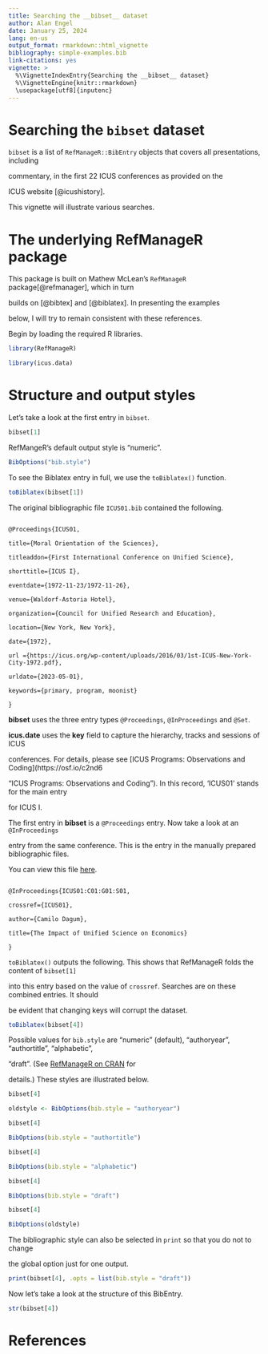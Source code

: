 ---
title: Searching the __bibset__ dataset
author: Alan Engel
date: January 25, 2024
lang: en-us
output_format: rmarkdown::html_vignette
bibliography: simple-examples.bib
link-citations: yes
vignette: >
  %\VignetteIndexEntry{Searching the __bibset__ dataset}
  %\VignetteEngine{knitr::rmarkdown}
  \usepackage[utf8]{inputenc}
---

# Searching the ```bibset``` dataset

```bibset``` is a list of ```RefManageR::BibEntry``` objects that covers all presentations, including
commentary, in the first 22 ICUS conferences as provided on the
ICUS website [@icushistory]. 

This vignette will illustrate various searches.

# The underlying RefManageR package

This package is built on Mathew McLean's ```RefManageR``` package[@refmanager], which in turn
builds on \emph{Bibtex}[@bibtex] and \emph{BibLatex}[@biblatex]. In presenting the examples
below, I will try to remain consistent with these references.

Begin by loading the required R libraries.

```{r, load-libraries, results='hide'}
library(RefManageR)
library(icus.data)
```

# Structure and output styles

Let's take a look at the first entry in ```bibset```.

```{r, first-look}
bibset[1]
```

RefMangeR's default output style is "numeric".

```{r, default-style}
BibOptions("bib.style")
```
To see the Biblatex entry in full, we use the ```toBiblatex()``` function.

```{r, toBiblatex-1}
toBiblatex(bibset[1])
```
The original bibliographic file ```ICUS01.bib``` contained the following.
```
@Proceedings{ICUS01,
title={Moral Orientation of the Sciences},
titleaddon={First International Conference on Unified Science},
shorttitle={ICUS I},
eventdate={1972-11-23/1972-11-26},
venue={Waldorf-Astoria Hotel},
organization={Council for Unified Research and Education},
location={New York, New York},
date={1972},
url ={https://icus.org/wp-content/uploads/2016/03/1st-ICUS-New-York-City-1972.pdf},
urldate={2023-05-01},
keywords={primary, program, moonist}
}
```

__bibset__ uses the three entry types ```@Proceedings```, ```@InProceedings``` and ```@Set```. 
__icus.date__ uses the __key__ field to capture the hierarchy, tracks and sessions of ICUS
conferences. For details, please see [ICUS Programs: Observations and Coding](https://osf.io/c2nd6
"ICUS Programs: Observations and Coding"). In this record, 'ICUS01' stands for the main entry
for ICUS I. 

The first entry in __bibset__ is a ```@Proceedings``` entry. Now take a look at an ```@InProceedings```
entry from the same conference. This is the entry in the manually prepared bibliographic files.
You can view this file [here](https://osf.io/ksr2q).

```
@InProceedings{ICUS01:C01:G01:S01,
crossref={ICUS01},
author={Camilo Dagum},
title={The Impact of Unified Science on Economics}
}
```
```toBiblatex()``` outputs the following. This shows that RefManageR folds the content of ```bibset[1]```
into this entry based on the value of ```crossref```. Searches are on these combined entries. It should
be evident that changing keys will corrupt the dataset.
```{r, toBiblatex-4}
toBiblatex(bibset[4])
```
Possible values for ```bib.style``` are “numeric” (default), “authoryear”, “authortitle”, “alphabetic”,
“draft”. (See [RefManageR on CRAN](https://cran.r-project.org/web/packages/RefManageR/RefManageR.pdf) for
details.) These styles are illustrated below.
```{r, style-examples}
bibset[4]
oldstyle <- BibOptions(bib.style = "authoryear")
bibset[4]
BibOptions(bib.style = "authortitle")
bibset[4]
BibOptions(bib.style = "alphabetic")
bibset[4]
BibOptions(bib.style = "draft")
bibset[4]
BibOptions(oldstyle)
```
The bibliographic style can also be selected in ```print``` so that you do not to change
the global option just for one output.
```{r, print-style}
print(bibset[4], .opts = list(bib.style = "draft"))
```
Now let's take a look at the structure of this BibEntry.
```{r, structure}
str(bibset[4])
```

# References


